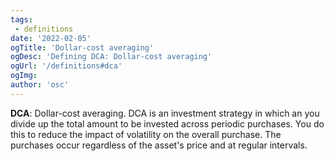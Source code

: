 ---
tags:
 - definitions
date: '2022-02-05'
ogTitle: 'Dollar-cost averaging'
ogDesc: 'Defining DCA: Dollar-cost averaging'
ogUrl: '/definitions#dca'
ogImg: 
author: 'osc'
---

**DCA**: Dollar-cost averaging. DCA is an investment strategy in which an 
you divide up the total amount to be invested across periodic purchases. 
You do this to reduce the impact of volatility on the overall purchase. 
The purchases occur regardless of the asset's price and at regular intervals.